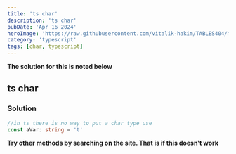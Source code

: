 ```yaml
---
title: 'ts char'
description: 'ts char'
pubDate: 'Apr 16 2024'
heroImage: 'https://raw.githubusercontent.com/vitalik-hakim/TABLES404/main/error_b/typescript.png'
category: 'typescript'
tags: [char, typescript]
---
```


**The solution for this is noted below**

## ts char

### Solution

```typescript
//in ts there is no way to put a char type use
const aVar: string = 't'
```

**Try other methods by searching on the site. That is if this doesn't work**
